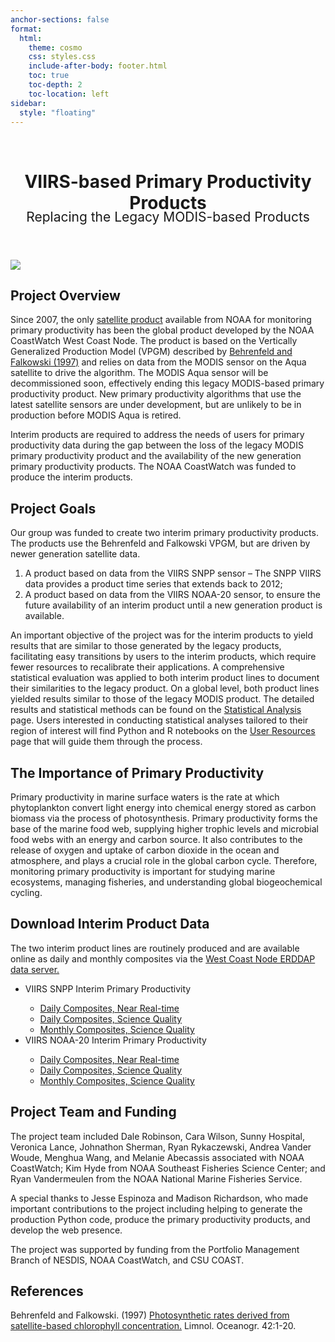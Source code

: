 ```yaml
---
anchor-sections: false
format:
  html:
    theme: cosmo
    css: styles.css
    include-after-body: footer.html
    toc: true
    toc-depth: 2
    toc-location: left
sidebar:
  style: "floating"
---
```


<header>
    <h1 style="margin-bottom: -12px">VIIRS-based Primary Productivity Products</h1>
    <p style="font-size: 1.5em; margin-top: -12px"> Replacing the Legacy MODIS-based Products</p>
</header>

:::{.figure}
![](images/productivity.png){fig-align="center"}
<span style="text-align: right; display: block;"></span>
:::

## Project Overview

Since 2007, the only <a href="https://coastwatch.pfeg.noaa.gov/erddap/griddap/erdMH1pp1day">satellite product</a> available from NOAA for monitoring primary productivity has been the global product developed by the NOAA CoastWatch West Coast Node. The product is based on the Vertically Generalized Production Model (VPGM) described by [Behrenfeld and Falkowski (1997)](#references) and relies on data from the MODIS sensor on the Aqua satellite to drive the algorithm. The MODIS Aqua sensor will be decommissioned soon, effectively ending this legacy MODIS-based primary productivity product. New primary productivity algorithms that use the latest satellite sensors are under development, but are unlikely to be in production before MODIS Aqua is retired. 

Interim products are required to address the needs of users for primary productivity data during the gap between the loss of the legacy MODIS primary productivity product and the availability of the new generation primary productivity products. The NOAA CoastWatch was funded to produce the interim products. 

## Project Goals

<p>Our group was funded to create two interim primary productivity products. The products use the Behrenfeld and Falkowski VPGM, but are driven by newer generation satellite data.</p>

1. A product based on data from the VIIRS SNPP sensor – The SNPP VIIRS data provides a product time series that extends back to 2012;
2. A product based on data from the VIIRS NOAA-20 sensor, to ensure the future availability of an interim product until a new generation product is available. 

An important objective of the project was for the interim products to yield results that are similar to those generated by the legacy products, facilitating easy transitions by users to the interim products, which require fewer resources to recalibrate their applications. A comprehensive statistical evaluation was applied to both interim product lines to document their similarities to the legacy product. On a global level, both product lines yielded results similar to those of the legacy MODIS product. The detailed results and statistical methods can be found on the [Statistical Analysis](stats.qmd) page. Users interested in conducting statistical analyses tailored to their region of interest will find Python and R notebooks on the [User Resources](user_resources.qmd) page that will guide them through the process. 

## The Importance of Primary Productivity

Primary productivity in marine surface waters is the rate at which phytoplankton convert light energy into chemical energy stored as carbon biomass via the process of photosynthesis. Primary productivity forms the base of the marine food web, supplying higher trophic levels and microbial food webs with an energy and carbon source. It also contributes to the release of oxygen and uptake of carbon dioxide in the ocean and atmosphere, and plays a crucial role in the global carbon cycle. Therefore, monitoring primary productivity is important for studying marine ecosystems, managing fisheries, and understanding global biogeochemical cycling. 

## Download Interim Product Data

The two interim product lines are routinely produced and are available online as daily and monthly composites via the <a href="https://coastwatch.pfeg.noaa.gov/erddap/index.html">West Coast Node ERDDAP data server.</a>

<ul>
  <li><a>VIIRS SNPP Interim Primary Productivity</a></li>
    <ul>
      <li><a href="https://coastwatch.pfeg.noaa.gov/erddap/griddap/productivity_viirs_snpp_daily_nrt.graph">Daily Composites, Near Real-time</a></li>
      <li><a href="https://coastwatch.pfeg.noaa.gov/erddap/griddap/productivity_viirs_snpp_daily.graph">Daily Composites, Science Quality</a></li>
      <li><a href="https://coastwatch.pfeg.noaa.gov/erddap/griddap/productivity_viirs_snpp_monthly.graph">Monthly Composites, Science Quality</a></li>
    </ul>
  <li><a>VIIRS NOAA-20 Interim Primary Productivity</a></li>
    <ul>
      <li><a href="https://coastwatch.pfeg.noaa.gov/erddap/griddap/productivity_viirs_noaa20_daily_nrt.graph">Daily Composites, Near Real-time</a></li>
      <li><a href="https://coastwatch.pfeg.noaa.gov/erddap/griddap/productivity_viirs_noaa20_daily.graph">Daily Composites, Science Quality</a></li>
      <li><a href="https://coastwatch.pfeg.noaa.gov/erddap/griddap/productivity_viirs_noaa20_monthly.graph">Monthly Composites, Science Quality</a></li>
    </ul>
</ul>



## Project Team and Funding
<p>The project team included Dale Robinson, Cara Wilson, Sunny Hospital, Veronica Lance, Johnathon Sherman, Ryan Rykaczewski, Andrea Vander Woude, Menghua Wang, and Melanie Abecassis associated with NOAA CoastWatch; Kim Hyde from NOAA Southeast Fisheries Science Center; and Ryan Vandermeulen from the NOAA National Marine Fisheries Service.</p>

<p>A special thanks to Jesse Espinoza and Madison Richardson, who made important contributions to the project including helping to generate the production Python code, produce the primary productivity products, and develop the web presence.</p>

<p>The project was supported by funding from the Portfolio Management Branch of NESDIS, NOAA CoastWatch, and CSU COAST.</p>


## References
Behrenfeld and Falkowski. (1997) <a href="https://doi.org/10.4319/lo.1997.42.1.0001">Photosynthetic rates derived from satellite-based chlorophyll concentration.</a> Limnol. Oceanogr. 42:1-20. </li>